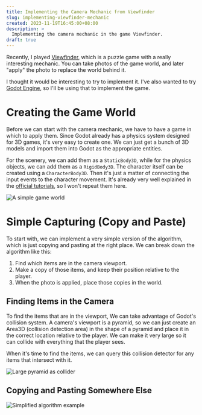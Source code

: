 ```yaml
---
title: Implementing the Camera Mechanic from Viewfinder
slug: implementing-viewfinder-mechanic
created: 2023-11-19T16:45:00+08:00
description: >
  Implementing the camera mechanic in the game Viewfinder.
draft: true
---
```


Recently, I played [Viewfinder](https://store.steampowered.com/app/1382070/Viewfinder/), which is a puzzle game with a really interesting mechanic.
You can take photos of the game world, and later "apply" the photo to replace the world behind it.

I thought it would be interesting to try to implement it. I've also wanted to try [Godot Engine](https://godotengine.org/), so I'll be using that to implement the game.

# Creating the Game World

Before we can start with the camera mechanic, we have to have a game in which to apply them.
Since Godot already has a physics system designed for 3D games, it's very easy to create one.
We can just get a bunch of 3D models and import them into Godot as the appropriate entities.

For the scenery, we can add them as a `StaticBody3D`, while for the physics objects, we can add them as a `RigidBody3D`.
The character itself can be created using a `CharacterBody3D`. Then it's just a matter of connecting the input events to the character movement.
It's already very well explained in the [official tutorials](https://docs.godotengine.org/en/stable/getting_started/first_3d_game/index.html), so I won't repeat them here.

![A simple game world](./simple-game-world.png)

# Simple Capturing (Copy and Paste)

To start with, we can implement a very simple version of the algorithm, which is just copying and pasting at the right place.
We can break down the algorithm like this:

1. Find which items are in the camera viewport.
2. Make a copy of those items, and keep their position relative to the player.
3. When the photo is applied, place those copies in the world.

## Finding Items in the Camera

To find the items that are in the viewport, We can take advantage of Godot's collision system. 
A camera's viewport is a pyramid, so we can just create an Area3D (collision detection area)
in the shape of a pyramid and place it in the correct location relative to the player.
We can make it very large so it can collide with everything that the player sees.

When it's time to find the items, we can query this collision detector for any items that intersect with it.

![Large pyramid as collider](./collider.png)

## Copying and Pasting Somewhere Else


![Simplified algorithm example](./capturing.svg)


